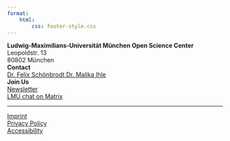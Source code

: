 ```yaml
---
format:
    html:
        css: footer-style.css
---
```

<link rel="stylesheet" href="https://cdn.jsdelivr.net/npm/bootstrap-icons@1.13.1/font/bootstrap-icons.min.css">





```{=html}

    <div class = "socials-card">
        <div class="socials-links">
            <div class = "postal-address">
                <strong>Ludwig-Maximilians-Universität München
                 Open Science Center</strong>
                <br>
                Leopoldstr. 13
                <br>
                80802 München
            </div>
            <div class="contact-list">
                <strong>Contact</strong>
                <br>
                <div class ="contact-email">
                    <a href="mailto:felix.schoenbrodt@psy.lmu.de">
                        <i class="bi bi-envelope"></i>  
                        Dr. Felix Schönbrodt 
                    </a>
                    <a href="mailto:felix.schoenbrodt@psy.lmu.de">
                        <i class="bi bi-envelope"></i>  
                        Dr. Malika Ihle
                    </a>
                </div>
            </div>
            <div class="quick-link">
                <strong>Join Us</strong>
                
                <div class="newsletter-link">
                    <a href="https://lists.lrz.de/mailman/listinfo/lmu-osc" target="_blank">
                        Newsletter
                    </a> 
                </div>

                <div class="matrix-link">
                    <a href="https://matrix.to/#/#lmu-open-science-center:matrix.lmu.de#/#lmu-open-science-center:matrix.lmu.de" target="_blank">
                        LMU chat on Matrix
                    </a>
                </div>
            </div>
            <div class="socials-icons">
                <div class="social-icon">
                    <a href="https://www.linkedin.com/company/lmu-open-science-center/" target="_blank">
                        <i class="bi bi-linkedin" style="font-size:2.5rem;"></i>
                    </a>
                </div>
                <div class="social-icon">
                    <a href="https://bsky.app/profile/lmu-osc.bsky.social" target="_blank">
                        <i class="bi bi-bluesky" style="font-size:2.5rem;"></i>
                    </a>
                </div>
                <div class="social-icon">
                    <a href="https://scicomm.xyz/web/@lmu_osc" target="_blank">
                        <i class="bi bi-mastodon" style="font-size:2.5rem;"></i>
                    </a>
                </div>
            </div>
        </div>
        <hr>
        <div class="extra-links">
                <a href = "https://www.osc.uni-muenchen.de/funktionen/imprint/index.html">
                    Imprint
                </a>
                <div class="divider"></div>
                <a href="https://www.osc.uni-muenchen.de/funktionen/privacy/index.html">
                    Privacy Policy
                </a>
                <div class="divider"></div>
                
                <a href = "https://www.osc.uni-muenchen.de/funktionen/barrierefreiheit/index.html">
                    Accessibility
                </a>
            
        </div>
    </div>

```
